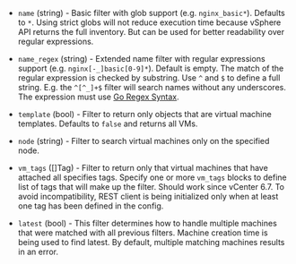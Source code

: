 <!-- Code generated from the comments of the Config struct in datasource/virtual_machine/data.go; DO NOT EDIT MANUALLY -->

- `name` (string) - Basic filter with glob support (e.g. `nginx_basic*`). Defaults to `*`.
  Using strict globs will not reduce execution time because vSphere API returns the full inventory.
  But can be used for better readability over regular expressions.

- `name_regex` (string) - Extended name filter with regular expressions support (e.g. `nginx[-_]basic[0-9]*`). Default is empty.
  The match of the regular expression is checked by substring. Use `^` and `$` to define a full string.
  E.g. the `^[^_]+$` filter will search names without any underscores.
  The expression must use [Go Regex Syntax](https://pkg.go.dev/regexp/syntax).

- `template` (bool) - Filter to return only objects that are virtual machine templates.
  Defaults to `false` and returns all VMs.

- `node` (string) - Filter to search virtual machines only on the specified node.

- `vm_tags` ([]Tag) - Filter to return only that virtual machines that have attached all specifies tags.
  Specify one or more `vm_tags` blocks to define list of tags that will make up the filter.
  Should work since vCenter 6.7. To avoid incompatibility, REST client is being
  initialized only when at least one tag has been defined in the config.

- `latest` (bool) - This filter determines how to handle multiple machines that were matched with all
  previous filters. Machine creation time is being used to find latest.
  By default, multiple matching machines results in an error.

<!-- End of code generated from the comments of the Config struct in datasource/virtual_machine/data.go; -->
